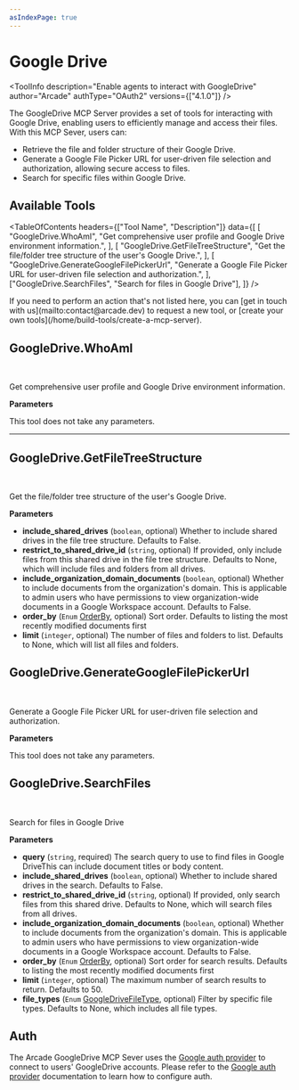 ```yaml
---
asIndexPage: true
---
```


# Google Drive


<ToolInfo
  description="Enable agents to interact with GoogleDrive"
  author="Arcade"
  authType="OAuth2"
  versions={["4.1.0"]}
/>

<Badges repo="arcadeai/arcade_google_drive" />

The GoogleDrive MCP Server provides a set of tools for interacting with Google Drive, enabling users to efficiently manage and access their files. With this MCP Sever, users can:

- Retrieve the file and folder structure of their Google Drive.
- Generate a Google File Picker URL for user-driven file selection and authorization, allowing secure access to files.
- Search for specific files within Google Drive.

## Available Tools

<TableOfContents
  headers={["Tool Name", "Description"]}
  data={[
    [
      "GoogleDrive.WhoAmI",
      "Get comprehensive user profile and Google Drive environment information.",
    ],
    [
      "GoogleDrive.GetFileTreeStructure",
      "Get the file/folder tree structure of the user's Google Drive.",
    ],
    [
      "GoogleDrive.GenerateGoogleFilePickerUrl",
      "Generate a Google File Picker URL for user-driven file selection and authorization.",
    ],
    ["GoogleDrive.SearchFiles", "Search for files in Google Drive"],
  ]}
/>

<Callout>
  If you need to perform an action that's not listed here, you can [get in touch
  with us](mailto:contact@arcade.dev) to request a new tool, or [create your own
  tools](/home/build-tools/create-a-mcp-server).
</Callout>

## GoogleDrive.WhoAmI

<br />
<TabbedCodeBlock
  tabs={[
    {
      label: "Call the Tool with User Authorization",
      content: {
        Python: [
          "/examples/integrations/mcp-servers/google_drive/who_am_i_example_call_tool.py",
        ],
        JavaScript: [
          "/examples/integrations/mcp-servers/google_drive/who_am_i_example_call_tool.js",
        ],
      },
    },
  ]}
/>

Get comprehensive user profile and Google Drive environment information.

**Parameters**

This tool does not take any parameters.

---

## GoogleDrive.GetFileTreeStructure

<br />
<TabbedCodeBlock
  tabs={[
    {
      label: "Call the Tool with User Authorization",
      content: {
        Python: [
          "/examples/integrations/mcp-servers/google_drive/get_file_tree_structure_example_call_tool.py",
        ],
        JavaScript: [
          "/examples/integrations/mcp-servers/google_drive/get_file_tree_structure_example_call_tool.js",
        ],
      },
    },
  ]}
/>

Get the file/folder tree structure of the user's Google Drive.

**Parameters**

- **include_shared_drives** (`boolean`, optional) Whether to include shared drives in the file tree structure. Defaults to False.
- **restrict_to_shared_drive_id** (`string`, optional) If provided, only include files from this shared drive in the file tree structure. Defaults to None, which will include files and folders from all drives.
- **include_organization_domain_documents** (`boolean`, optional) Whether to include documents from the organization's domain. This is applicable to admin users who have permissions to view organization-wide documents in a Google Workspace account. Defaults to False.
- **order_by** (`Enum` [OrderBy](/mcp-servers/productivity/google-drive/reference#OrderBy), optional) Sort order. Defaults to listing the most recently modified documents first
- **limit** (`integer`, optional) The number of files and folders to list. Defaults to None, which will list all files and folders.

## GoogleDrive.GenerateGoogleFilePickerUrl

<br />
<TabbedCodeBlock
  tabs={[
    {
      label: "Call the Tool with User Authorization",
      content: {
        Python: [
          "/examples/integrations/mcp-servers/google_drive/generate_google_file_picker_url_example_call_tool.py",
        ],
        JavaScript: [
          "/examples/integrations/mcp-servers/google_drive/generate_google_file_picker_url_example_call_tool.js",
        ],
      },
    },
  ]}
/>

Generate a Google File Picker URL for user-driven file selection and authorization.

**Parameters**

This tool does not take any parameters.

## GoogleDrive.SearchFiles

<br />
<TabbedCodeBlock
  tabs={[
    {
      label: "Call the Tool with User Authorization",
      content: {
        Python: [
          "/examples/integrations/mcp-servers/google_drive/search_files_example_call_tool.py",
        ],
        JavaScript: [
          "/examples/integrations/mcp-servers/google_drive/search_files_example_call_tool.js",
        ],
      },
    },
  ]}
/>

Search for files in Google Drive

**Parameters**

- **query** (`string`, required) The search query to use to find files in Google DriveThis can include document titles or body content.
- **include_shared_drives** (`boolean`, optional) Whether to include shared drives in the search. Defaults to False.
- **restrict_to_shared_drive_id** (`string`, optional) If provided, only search files from this shared drive. Defaults to None, which will search files from all drives.
- **include_organization_domain_documents** (`boolean`, optional) Whether to include documents from the organization's domain. This is applicable to admin users who have permissions to view organization-wide documents in a Google Workspace account. Defaults to False.
- **order_by** (`Enum` [OrderBy](/mcp-servers/productivity/google-drive/reference#OrderBy), optional) Sort order for search results. Defaults to listing the most recently modified documents first
- **limit** (`integer`, optional) The maximum number of search results to return. Defaults to 50.
- **file_types** (`Enum` [GoogleDriveFileType](/mcp-servers/productivity/google-drive/reference#GoogleDriveFileType), optional) Filter by specific file types. Defaults to None, which includes all file types.

## Auth

The Arcade GoogleDrive MCP Sever uses the [Google auth provider](/home/auth-providers/google) to connect to users' GoogleDrive accounts. Please refer to the [Google auth provider](/home/auth-providers/google) documentation to learn how to configure auth.

<ToolFooter pipPackageName="arcade_google_drive" />
